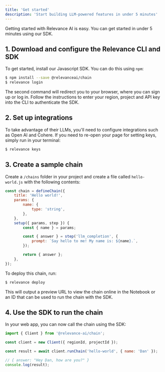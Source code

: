 ```yaml
---
title: 'Get started'
description: 'Start building LLM-powered features in under 5 minutes'
---
```


Getting started with Relevance AI is easy. You can get started in under 5 minutes using our SDK.

## 1. Download and configure the Relevance CLI and SDK

To get started, install our Javascript SDK. You can do this using `npm`:

```bash
$ npm install --save @relevanceai/chain
$ relevance login
```

The second command will redirect you to your browser, where you can sign up or log in. Follow the instructions to enter your region, project and API key into the CLI to authenticate the SDK.

## 2. Set up integrations

To take advantage of their LLMs, you'll need to configure integrations such as Open AI and Cohere. If you need to re-open your page for setting keys, simply run in your terminal:

```bash
$ relevance keys
```

## 3. Create a sample chain

Create a `/chains` folder in your project and create a file called `hello-world.js` with the following contents:

```js
const chain = defineChain({
    title: 'Hello world!',
    params: {
        name: {
            type: 'string',
        },
    },
    setup({ params, step }) {
        const { name } = params;

        const { answer } = step('llm_completion', {
            prompt: `Say hello to me! My name is: ${name}.`,
        });

        return { answer };
    },
});
```

To deploy this chain, run:

```bash
$ relevance deploy
```

This will output a preview URL to view the chain online in the Notebook or an ID that can be used to run the chain with the SDK.

## 4. Use the SDK to run the chain

In your web app, you can now call the chain using the SDK:

```js
import { Client } from '@relevance-ai/chain';

const client = new Client({ regionId, projectId });

const result = await client.runChain('hello-world', { name: 'Dan' });

// { answer: "Hey Dan, how are you?" }
console.log(result);
```
